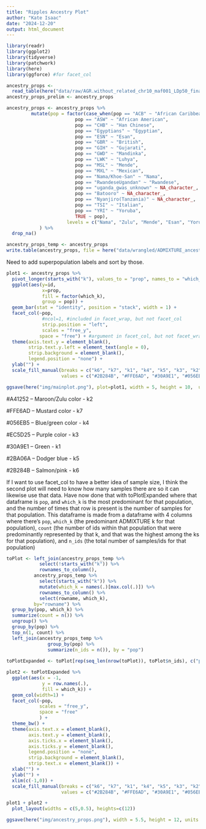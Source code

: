 ```yaml
---
title: "Ripples Ancestry Plot"
author: "Kate Isaac"
date: "2024-12-20"
output: html_document
---
```


```r
library(readr)
library(ggplot2)
library(tidyverse)
library(patchwork)
library(here)
library(ggforce) #for facet_col

ancestry_props <- 
  read_table(here("data/raw/AGR.without_related_chr10_maf001_LDp50_final_removesmallpops_shrinkBaganda.combined_fam.Q"), col_names = c("pop", "id", paste0("k", 1:7)))
ancestry_props_prelim <- ancestry_props

ancestry_props <- ancestry_props %>%
         mutate(pop = factor(case_when(pop == "ACB" ~ "African Caribbean",
                         pop == "ASW" ~ "African American",
                         pop == "CHB" ~ "Han Chinese",
                         pop == "Egyptians" ~ "Egyptian",
                         pop == "ESN" ~ "Esan",
                         pop == "GBR" ~ "British",
                         pop == "GIH" ~ "Gujarati",
                         pop == "GWD" ~ "Mandinka",
                         pop == "LWK" ~ "Luhya",
                         pop == "MSL" ~ "Mende",
                         pop == "MXL" ~ "Mexican",
                         pop == "Nama/Khoe-San" ~ "Nama",
                         pop == "RwandeseUgandan" ~ "Rwandese",
                         pop == "uganda_gwas_unknown" ~ NA_character_,
                         pop == "Batooro" ~ NA_character_,
                         pop == "Nyanjiro(Tanzania)" ~ NA_character_,
                         pop == "TSI" ~ "Italian",
                         pop == "YRI" ~ "Yoruba",
                         TRUE ~ pop),
                      levels = c("Nama", "Zulu", "Mende", "Esan", "Yoruba", "Mandinka", "African Caribbean", "African American", "Banyarwanda", "Banyankole", "Bakiga", "Barundi", "Rwandese", "Baganda", "Luhya", "Gumuz", "Somali", "Wolayta", "Oromo", "Amhara", "Egyptian", "Gujarati", "Mexican", "British", "Italian", "Han Chinese"))
            ) %>%
  drop_na()

ancestry_props_temp <- ancestry_props
write.table(ancestry_props, file = here("data/wrangled/ADMIXTURE_ancestry_props.Q"), row.names = FALSE, quote = FALSE, sep = "\t")
```
Need to add superpopulation labels and sort by those.


```r
plot1 <- ancestry_props %>% 
  pivot_longer(starts_with("k"), values_to = "prop", names_to = "which_k") %>%
  ggplot(aes(y=id,
             x=prop,
             fill = factor(which_k),
             group = pop)) +
  geom_bar(stat = "identity", position = "stack", width = 1) +
  facet_col(~pop, 
             #ncol=1, #included in facet_wrap, but not facet_col 
             strip.position = "left", 
             scales = "free_y",
            space = "free") + #argument in facet_col, but not facet_wrap -- better reflects how many samples are in the facet in my opinion
  theme(axis.text.y = element_blank(),
        strip.text.y.left = element_text(angle = 0),
        strip.background = element_blank(),
        legend.position = "none") +
  ylab("") +
  scale_fill_manual(breaks = c("k6", "k7", "k1", "k4", "k5", "k3", "k2"), 
                    values = c("#2B284B", "#FFE6AD", "#30A9E1", "#056EB5", "#2BA06A", "#EC5D25", "#A41252"))

```

```r
ggsave(here("img/mainplot.png"), plot=plot1, width = 5, height = 10,  units = "in")
```

#A41252 -- Maroon/Zulu color - k2

#FFE6AD -- Mustard color - k7

#056EB5 -- Blue/green color - k4

#EC5D25 -- Purple color - k3

#30A9E1 -- Green - k1

#2BA06A -- Dodger blue - k5

#2B284B -- Salmon/pink - k6

If I want to use facet_col to have a better idea of sample size, I think the second plot will need to know how many samples there are so it can likewise use that data. Have now done that with toPlotExpanded where that dataframe is `pop`, and `which_k` is the most predominant for that population, and the number of times that row is present is the number of samples for that population. This dataframe is made from a dataframe with 4 columns where there's `pop`, `which_k` (the predominant ADMIXTURE k for that population), `count` (the number of ids within that population that were predominantly represented by that k, and that was the highest among the ks for that population), and `n_ids` (the total number of samples/ids for that population) 

```r
toPlot <- left_join(ancestry_props_temp %>% 
            select(!starts_with("k")) %>%  
            rownames_to_column(), 
          ancestry_props_temp %>% 
            select(starts_with("k")) %>% 
            mutate(which_k = names(.)[max.col(.)]) %>% 
            rownames_to_column() %>% 
            select(rowname, which_k), 
          by="rowname") %>% 
  group_by(pop, which_k) %>% 
  summarize(count = n()) %>% 
  ungroup() %>% 
  group_by(pop) %>% 
  top_n(1, count) %>% 
  left_join(ancestry_props_temp %>% 
               group_by(pop) %>% 
               summarize(n_ids = n()), by = "pop")
  
toPlotExpanded <- toPlot[rep(seq_len(nrow(toPlot)), toPlot$n_ids), c("pop", "which_k")]

plot2 <- toPlotExpanded %>%
  ggplot(aes(x = -1, 
             y = row.names(.), 
             fill = which_k)) + 
  geom_col(width=1) +
  facet_col(~pop,
            scales = "free_y",
            space = "free"
            ) + 
  theme_bw() +
  theme(axis.text.x = element_blank(),
        axis.text.y = element_blank(),
        axis.ticks.x = element_blank(),
        axis.ticks.y = element_blank(),
        legend.position = "none",
        strip.background = element_blank(),
        strip.text.x = element_blank()) + 
  xlab("") + 
  ylab("") + 
  xlim(c(-1,0)) + 
  scale_fill_manual(breaks = c("k6", "k7", "k1", "k4", "k5", "k3", "k2"), 
                    values = c("#2B284B", "#FFE6AD", "#30A9E1", "#056EB5", "#2BA06A", "#EC5D25", "#A41252"))
```

```r
plot1 + plot2 + 
  plot_layout(widths = c(5,0.5), heights=c(12))
```

```r
ggsave(here("img/ancestry_props.png"), width = 5.5, height = 12, units = "in")
```
